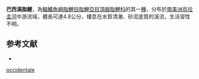 {{Speciesbox
| status = NE
| status_system = IUCN3.1
| genus = Characidium
| species = occidentale
| authority = Buckup & Reis, 1997
| synonyms = 
}}
'''巴西溪脂鯉'''，為[[輻鰭魚綱|輻鰭魚綱]][[脂鯉目|脂鯉目]][[脂鯉亞目|脂鯉亞目]][[頂器脂鯉科|頂器脂鯉科]]的其一[[種|種]]，分布於[[南美洲|南美洲]][[烏拉圭河|烏拉圭河]]中游流域，體長可達4.8公分，棲息在水質清澈、砂泥底質的溪流，生活習性不明。

==参考文献==
{{refbegin}}
*{{FishBase_species|genus=Characidium|species=occidentale|year=2013|month=9}}
{{refend}}
{{Taxonbar|from=Q6421387}}

[[Category:溪脂鯉屬|occidentale]]